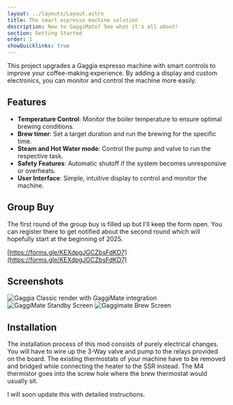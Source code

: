 ```yaml
---
layout: ../layouts/Layout.astro
title: The smart espresso machine solution
description: New to GaggiMate? See what it's all about!
section: Getting Started
order: 1
showQuicklinks: true
---
```



This project upgrades a Gaggia espresso machine with smart controls to improve your coffee-making experience. By adding a display and custom electronics, you can monitor and control the machine more easily.

## Features

- **Temperature Control**: Monitor the boiler temperature to ensure optimal brewing conditions.
- **Brew timer**: Set a target duration and run the brewing for the specific time.
- **Steam and Hot Water mode**: Control the pump and valve to run the respective task.
- **Safety Features**: Automatic shutoff if the system becomes unresponsive or overheats.
- **User Interface**: Simple, intuitive display to control and monitor the machine.

## Group Buy

The first round of the group buy is filled up but I'll keep the form open. You can register there to get notified about the second round which will hopefully start at the beginning of 2025.

[https://forms.gle/KEXdpgJGCZbsFdKD7](https://forms.gle/KEXdpgJGCZbsFdKD7)

## Screenshots

<div class="flex flex-row flex-wrap gap-8">
<Image src={imgRendered} width={400} alt="Gaggia Classic render with GaggiMate integration" />
<Image src={imgStandbyScreen} width={400} alt="GaggiMate Standby Screen" />
<Image src={imgBrewScreen} width={400} alt="Gaggimate Brew Screen" />
</div>

## Installation

The installation process of this mod consists of purely electrical changes. You will have to wire up the 3-Way valve and pump to the relays provided on the board. The existing thermostats of your machine have to be removed and bridged while connecting the heater to the SSR instead. The M4 thermistor goes into the screw hole where the brew thermostat would usually sit.

I will soon update this with detailed instructions.
